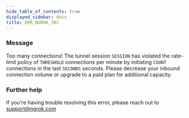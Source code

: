 ```yaml
---
hide_table_of_contents: true
displayed_sidebar: docs
title: ERR_NGROK_702
---
```


### Message

Too many connections! The tunnel session `SESSION` has violated the rate-limit policy of `THRESHOLD` connections per minute by initiating `COUNT` connections in the last `SECONDS` seconds. Please decrease your inbound connection volume or upgrade to a paid plan for additional capacity.

<ErrorDetails />

### Further help

If you're having trouble resolving this error, please reach out to [support@ngrok.com](mailto:support@ngrok.com?subject=Help%20with%20ERR_NGROK_702)
